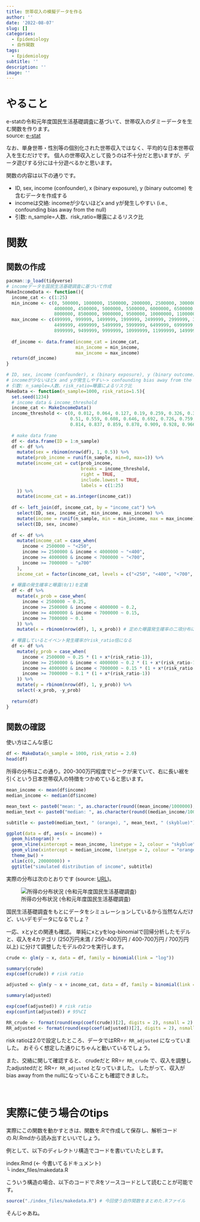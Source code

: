 ```yaml
---
title: 世帯収入の模擬データを作る
author: ''
date: '2022-08-07'
slug: []
categories:
  - Epidemiology
  - 自作関数
tags:
  - Epidemiology
subtitle: ''
description: ''
image: ''
---
```


# やること

e-statの令和元年度国民生活基礎調査に基づいて、世帯収入のダミーデータを生む関数を作ります。<br>
source: [e-stat](https://www.e-stat.go.jp/dbview?sid=0003442017)

なお、単身世帯・性別等の個別化された世帯収入ではなく、平均的な日本世帯収入を生むだけです。
個人の世帯収入として扱うのは不十分だと思いますが、データ遊びする分には十分遊べるかと思います。

関数の内容は以下の通りです。

* ID, sex, income (confounder), x (binary exposure), y (binary outcome) を含むデータを作成する 
* incomeは交絡: incomeが少ないほどx and yが発生しやすい (i.e., confounding bias away from the null)
* 引数: n_sample=人数、risk_ratio=曝露によるリスク比

# 関数

## 関数の作成

```r
pacman::p_load(tidyverse)
# incomeデータを国民生活基礎調査に基づいて作成
MakeIncomeData <- function(){
  income_cat <- c(1:25)
  min_income <- c(0, 500000, 1000000, 1500000, 2000000, 2500000, 3000000, 3500000, 
                  4000000, 4500000, 5000000, 5500000, 6000000, 6500000, 7000000, 7500000,
                  8000000, 8500000, 9000000, 9500000, 10000000, 11000000, 12000000, 15000000, 20000000)
  max_income <- c(499999, 999999, 1499999, 1999999, 2499999, 2999999, 3499999, 3999999,
                  4499999, 4999999, 5499999, 5999999, 6499999, 6999999, 7499999, 7999999, 8499999,
                  8999999, 9499999, 9999999, 10999999, 11999999, 14999999, 19999999, 100000000)
  
  df_income <- data.frame(income_cat = income_cat,
                          min_income = min_income, 
                          max_income = max_income)
  return(df_income)
}

# ID, sex, income (confounder), x (binary exposure), y (binary outcome) を含むデータを作成する 
# incomeが少ないほどx and yが発生しやすい-> confounding bias away from the null
# 引数: n_sample=人数、risk_ratio=曝露によるリスク比
MakeData <- function(n_sample=1000, risk_ratio=1.5){
  set.seed(1234)
  # income data & income_threshold
  income_cat <- MakeIncomeData()
  income_threshold <- c(0, 0.012, 0.064, 0.127, 0.19, 0.259, 0.326, 0.397, 0.454, 
                        0.51, 0.559, 0.608, 0.646, 0.692, 0.726, 0.759, 0.788,
                        0.814, 0.837, 0.859, 0.878, 0.909, 0.928, 0.966, 0.987, 1)
  
  # make data frame
  df <- data.frame(ID = 1:n_sample)
  df <- df %>% 
    mutate(sex = rbinom(nrow(df), 1, 0.5)) %>% 
    mutate(prob_income = runif(n_sample, min=0, max=1)) %>% 
    mutate(income_cat = cut(prob_income,
                            breaks = income_threshold,
                            right = TRUE, 
                            include.lowest = TRUE,
                            labels = c(1:25)
    )) %>% 
    mutate(income_cat = as.integer(income_cat))
  
  df <- left_join(df, income_cat, by = "income_cat") %>% 
    select(ID, sex, income_cat, min_income, max_income) %>% 
    mutate(income = runif(n_sample, min = min_income, max = max_income)) %>% 
    select(ID, sex, income)
  
  df <- df %>% 
    mutate(income_cat = case_when(
      income < 2500000 ~ "<250",
      income >= 2500000 & income < 4000000 ~ "<400",
      income >= 4000000 & income < 7000000 ~ "<700",
      income >= 7000000 ~ "≥700"
    ),
    income_cat = factor(income_cat, levels = c("<250", "<400", "<700", "≥700"))) 
  
  # 曝露の発生確率と曝露(0/1)を定義
  df <- df %>% 
    mutate(x_prob = case_when(
      income < 2500000 ~ 0.25,
      income >= 2500000 & income < 4000000 ~ 0.2,
      income >= 4000000 & income < 7000000 ~ 0.15,
      income >= 7000000 ~ 0.1
    )) %>% 
    mutate(x = rbinom(nrow(df), 1, x_prob)) # 定めた曝露発生確率の二項分布に従って曝露を決定
  
  # 曝露しているとイベント発生確率がrisk_ratio倍になる
  df <- df %>% 
    mutate(y_prob = case_when(
      income < 2500000 ~ 0.25 * (1 + x*(risk_ratio-1)),
      income >= 2500000 & income < 4000000 ~ 0.2 * (1 + x*(risk_ratio-1)),
      income >= 4000000 & income < 7000000 ~ 0.15 * (1 + x*(risk_ratio-1)),
      income >= 7000000 ~ 0.1 * (1 + x*(risk_ratio-1))
    )) %>% 
    mutate(y = rbinom(nrow(df), 1, y_prob)) %>% 
    select(-x_prob, -y_prob)
  
  return(df)
}
```

## 関数の確認

使い方はこんな感じ

```r
df <- MakeData(n_sample = 1000, risk_ratio = 2.0)
head(df)
```

所得の分布はこの通り。200-300万円程度でピークが来ていて、右に長い裾を引くという日本世帯収入の特徴をつかめていると思います。

```r
mean_income <- mean(df$income)
median_income <- median(df$income)

mean_text <- paste0("mean: ", as.character(round((mean_income/1000000), digits=2)), " million yen")
median_text <- paste0("median: ", as.character(round((median_income/1000000), digits=2)), " million yen")

subtitle <- paste0(median_text, " (orange), ", mean_text, " (skyblue)")

ggplot(data = df, aes(x = income)) + 
  geom_histogram() + 
  geom_vline(xintercept = mean_income, linetype = 2, colour = "skyblue") + 
  geom_vline(xintercept = median_income, linetype = 2, colour = "orange") + 
  theme_bw() + 
  xlim(c(0, 20000000)) + 
  ggtitle("simulated distribution of income", subtitle)
```


実際の分布は次のとおりです (source: [URL](https://www.mhlw.go.jp/toukei/saikin/hw/k-tyosa/k-tyosa19/index.html))。

![所得の分布状況 (令和元年度国民生活基礎調査)](./index_files/income.png)

国民生活基礎調査をもとにデータをシミュレーションしているから当然なんだけど、いいデモデータになるでしょ？

一応、xとyとの関連も確認。
単純にxとyをlog-binomialで回帰分析したモデルと、収入を4カテゴリ (250万円未満 / 250-400万円 / 400-700万円 / 700万円以上) に分けて調整したモデルの2つを実行します。

```r
crude <- glm(y ~ x, data = df, family = binomial(link = "log"))

summary(crude)
exp(coef(crude)) # risk ratio
```


```r
adjusted <- glm(y ~ x + income_cat, data = df, family = binomial(link = "log"))

summary(adjusted)

exp(coef(adjusted)) # risk ratio
exp(confint(adjusted)) # 95%CI
```

```r
RR_crude <- format(round(exp(coef(crude))[2], digits = 2), nsmall = 2)
RR_adjusted <- format(round(exp(coef(adjusted))[2], digits = 2), nsmall = 2)
```

risk ratioは2.0で設定したところ、データではRR=`r RR_adjusted` になっていました。
おそらく想定した通りにちゃんと動いているでしょう。

また、交絡に関して確認すると、
crudeだと RR=`r RR_crude` で、収入を調整したadjustedだと RR=`r RR_adjusted` となっていました。
したがって、収入がbias away from the nullになっていることも確認できました。

<br>

# 実際に使う場合のtips

実際にこの関数を動かすときは、関数を.Rで作成して保存し、解析コードの.R/.Rmdから読み出すといいでしょう。

例として、以下のディレクトリ構造でコードを書いていたとします。

index.Rmd (← 今書いてるドキュメント) <br>
└ index_files/makedata.R <br>

こういう構造の場合、以下のコードで.Rをソースコードとして読むことが可能です。

```r
source("./index_files/makedata.R") # 今回使う自作関数をまとめた.Rファイル
```

そんじゃあね。


